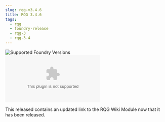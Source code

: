 ```yaml
---
slug: rqg-v3.4.6
title: RQG 3.4.6
tags:
  - rqg
  - foundry-release
  - rqg-3
  - rqg-3-4
---
```


![Supported Foundry Versions](https://img.shields.io/endpoint?url=https://foundryshields.com/version?url=https://github.com/sun-dragon-cult/fvtt-system-rqg/releases/download/v3.4.6/system.json)
![Download Count](https://img.shields.io/github/downloads/sun-dragon-cult/fvtt-system-rqg/v3.4.6/rqg.zip)

This released contains an updated link to the RQG Wiki Module now that it has been released.
